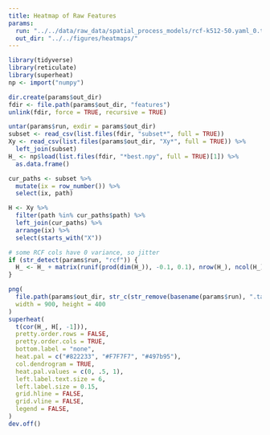 ```yaml
---
title: Heatmap of Raw Features
params:
  run: "../../data/raw_data/spatial_process_models/rcf-k512-50.yaml_0.tar.gz"
  out_dir: "../../figures/heatmaps/"
---
```


```r
library(tidyverse)
library(reticulate)
library(superheat)
np <- import("numpy")
```

```r
dir.create(params$out_dir)
fdir <- file.path(params$out_dir, "features")
unlink(fdir, force = TRUE, recursive = TRUE)

untar(params$run, exdir = params$out_dir)
subset <- read_csv(list.files(fdir, "subset*", full = TRUE))
Xy <- read_csv(list.files(params$out_dir, "Xy*", full = TRUE)) %>%
  left_join(subset)
H_ <- np$load(list.files(fdir, "*best.npy", full = TRUE)[1]) %>%
  as.data.frame()
```

```r
cur_paths <- subset %>%
  mutate(ix = row_number()) %>%
  select(ix, path)

H <- Xy %>%
  filter(path %in% cur_paths$path) %>%
  left_join(cur_paths) %>%
  arrange(ix) %>%
  select(starts_with("X"))

# some RCF cols have 0 variance, so jitter
if (str_detect(params$run, "rcf")) {
  H_ <- H_ + matrix(runif(prod(dim(H_)), -0.1, 0.1), nrow(H_), ncol(H_))
}

png(
  file.path(params$out_dir, str_c(str_remove(basename(params$run), ".tar.gz"), ".png")),
  width = 900, height = 400
)
superheat(
  t(cor(H_, H[, -1])),
  pretty.order.rows = FALSE,
  pretty.order.cols = TRUE,
  bottom.label = "none",
  heat.pal = c("#822233", "#F7F7F7", "#497b95"),
  col.dendrogram = TRUE,
  heat.pal.values = c(0, .5, 1),
  left.label.text.size = 6,
  left.label.size = 0.15,
  grid.hline = FALSE,
  grid.vline = FALSE,
  legend = FALSE,
)
dev.off()
```
